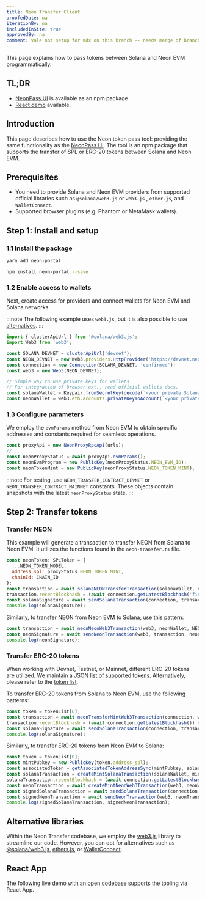 ```yaml
---
title: Neon Transfer Client
proofedDate: na
iterationBy: na
includedInSite: true
approvedBy: na
comment: Vale not setup for mdx on this branch -- needs merge of branch with fix to do full proof. Grammarly proofing done
---
```




This page explains how to pass tokens between Solana and Neon EVM programmatically.

## TL;DR

- [NeonPass UI](https://devnet.neonpass.live) is available as an npm package
- [React demo](https://codesandbox.io/s/neon-transfer-demo-z93nlj) available.

## Introduction

This page describes how to use the Neon token pass tool: providing the same functionality as the [NeonPass UI](https://devnet.neonpass.live).
The tool is an npm package that supports the transfer of SPL or ERC-20 tokens between Solana and Neon EVM.

<!-- todo confirm ok to remove only NEON -- we have other supported SPL tokens -->

## Prerequisites

- You need to provide Solana and Neon EVM providers from supported official libraries such as `@solana/web3.js` or `web3.js`
, `ether.js`, and `WalletConnect`. 
- Supported browser plugins (e.g. Phantom or MetaMask wallets).

<!-- I don't understand provide providers above -->

## Step 1: Install and setup

### 1.1 Install the package

<Tabs>
  <TabItem value="Opt1" label="Yarn" default>

```sh
yarn add neon-portal
```

</TabItem>
<TabItem value="Opt2" label="npm" default>

```sh
npm install neon-portal --save
```
</TabItem>
</Tabs>

### 1.2 Enable access to wallets

Next, create access for providers and connect wallets for Neon EVM and Solana networks.

:::note
The following example uses `web3.js`, but it is also possible  to use [alternatives](#alternative-libraries).
:::

```javascript
import { clusterApiUrl } from '@solana/web3.js';
import Web3 from 'web3';

const SOLANA_DEVNET = clusterApiUrl('devnet');
const NEON_DEVNET = new Web3.providers.HttpProvider('https://devnet.neonevm.org');
const connection = new Connection(SOLANA_DEVNET, 'confirmed');
const web3 = new Web3(NEON_DEVNET);

// Simple way to use private keys for wallets
// For integration of browser ext., read official wallets docs.
const solanaWallet = Keypair.fromSecretKey(decode(`<your private Solana key>`));
const neonWallet = web3.eth.accounts.privateKeyToAccount(`<your private Neon EVM key>`);
```
### 1.3 Configure parameters

We employ the `evmParams` method from Neon EVM to obtain specific addresses and constants required for seamless operations.

```javascript
const proxyApi = new NeonProxyRpcApi(urls);
// ...
const neonProxyStatus = await proxyApi.evmParams();
const neonEvmProgram = new PublicKey(neonProxyStatus.NEON_EVM_ID);
const neonTokenMint = new PublicKey(neonProxyStatus.NEON_TOKEN_MINT);
```

:::note
For testing, use `NEON_TRANSFER_CONTRACT_DEVNET` or `NEON_TRANSFER_CONTRACT_MAINNET` constants. These objects contain snapshots with the latest `neonProxyStatus` state.
:::

## Step 2: Transfer tokens

### Transfer NEON

<Tabs>
  <TabItem value="Opt1" label="Solana to Neon EVM" default>


This example will generate a transaction to transfer NEON from Solana to Neon EVM. It utilizes the functions found in the `neon-transfer.ts` file.

```javascript
const neonToken: SPLToken = {
  ...NEON_TOKEN_MODEL,
  address_spl: proxyStatus.NEON_TOKEN_MINT,
  chainId: CHAIN_ID
};
const transaction = await solanaNEONTransferTransaction(solanaWallet, neonWallet, neonEvmProgram, neonTokenMint, neonToken, amount); // Solana Transaction object
transaction.recentBlockhash = (await connection.getLatestBlockhash('finalized')).blockhash; // Network blockhash
const solanaSignature = await sendSolanaTransaction(connection, transaction, [signer], false, { skipPreflight: false }); // method for sign and send transaction to network
console.log(solanaSignature);
```

</TabItem>
<TabItem value="Opt2" label="Neon EVM to Solana" default>

Similarly, to transfer NEON from Neon EVM to Solana, use this pattern:

```javascript
const transaction = await neonNeonWeb3Transaction(web3, neonWallet, NEON_TRANSFER_CONTRACT_DEVNET, solanaWallet, amount); // Neon EVM Transaction object
const neonSignature = await sendNeonTransaction(web3, transaction, neonWallet); // method for sign and send transaction to network
console.log(neonSignature);
```

</TabItem>
</Tabs>


### Transfer ERC-20 tokens

When working with Devnet, Testnet, or Mainnet, different ERC-20 tokens are utilized. We maintain a JSON [list of supported tokens](https://github.com/neonlabsorg/token-list). Alternatively, please refer to the [token list](/docs/tokens/token_list.md).

<!-- todo we need a single source of truth not 2 different pages to go to which may drift! Suggest JSON as API to feed the docs site -->

<Tabs>
  <TabItem value="Opt1" label="Solana to Neon EVM" default>

To transfer ERC-20 tokens from Solana to Neon EVM, use the following patterns:

```javascript
const token = tokenList[0];
const transaction = await neonTransferMintWeb3Transaction(connection, web3, proxyApi, proxyStatus, neonEvmProgram, solanaWallet, neonWallet, token, amount);
transaction.recentBlockhash = (await connection.getLatestBlockhash()).blockhash;
const solanaSignature = await sendSolanaTransaction(connection, transaction, [signer], true, { skipPreflight: false });
console.log(solanaSignature);
```

</TabItem>
<TabItem value="Opt2" label="Neon EVM to Solana" default>

Similarly, to transfer ERC-20 tokens from Neon EVM to Solana:

```javascript
const token = tokenList[0];
const mintPubkey = new PublicKey(token.address_spl);
const associatedToken = getAssociatedTokenAddressSync(mintPubkey, solanaWallet);
const solanaTransaction = createMintSolanaTransaction(solanaWallet, mintPubkey, associatedToken, proxyStatus);
solanaTransaction.recentBlockhash = (await connection.getLatestBlockhash()).blockhash;
const neonTransaction = await createMintNeonWeb3Transaction(web3, neonWallet.address, associatedToken, token, amount);
const signedSolanaTransaction = await sendSolanaTransaction(connection, solanaTransaction, [signer], true, { skipPreflight: false });
const signedNeonTransaction = await sendNeonTransaction(web3, neonTransaction, neonWallet);
console.log(signedSolanaTransaction, signedNeonTransaction);
```

</TabItem>
</Tabs>


## Alternative libraries

Within the Neon Transfer codebase, we employ the [web3.js](https://web3js.readthedocs.io/en/v1.10.0/) library to streamline our code. However, you can opt for alternatives such as [@solana/web3.js](https://docs.solana.com/developing/clients/javascript-api), [ethers.js](https://docs.ethers.org/v6/), or [WalletConnect](https://walletconnect.com/).

## React App

The following [live demo with an open codebase](https://github.com/neonlabsorg/neon-client-transfer/tree/master/examples/react/neon-transfer-react) supports the tooling via React App.

<DemoFrame id='neon-transfer-react'
  src='https://codesandbox.io/embed/neon-transfer-demo-z93nlj?fontsize=14&hidenavigation=1&theme=dark'
  title='Neon-Transfer-Demo'></DemoFrame>
